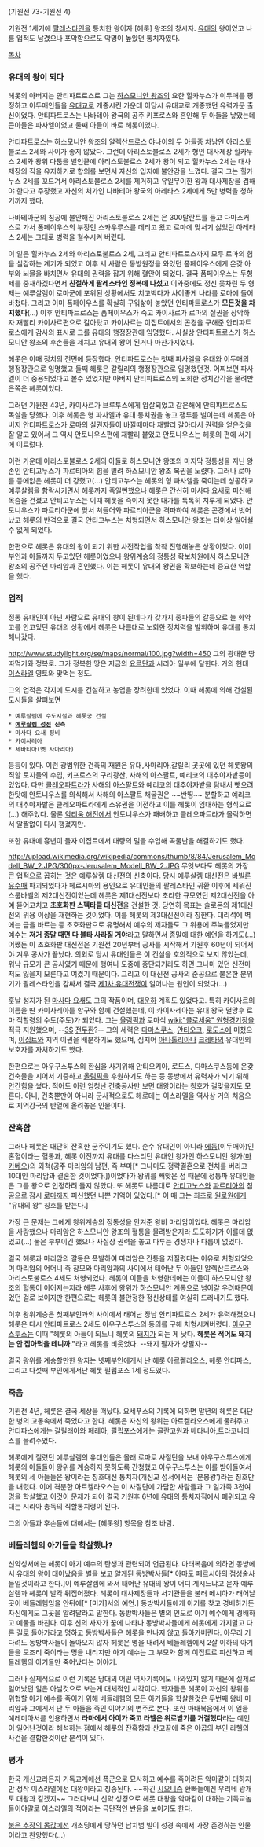 (기원전 73-기원전 4)

기원전 1세기에 [[팔레스타인]]을 통치한 왕이자 [헤롯] 왕조의 창시자. [[유대]]의 왕이었고 나름 업적도 남겼으나 포악함으로도 악명이 높았던 통치자였다.

[[목차]]
=== 유대의 왕이 되다 ===

헤롯의 아버지는 안티파트로스로 그는 [[하스모니안 왕조]]의 요한 힐카누스가 이두매를 평정하고 이두매인들을 [[유대교]]로 개종시킨 가운데 이당시 유대교로 개종했던 유력가문 출신이었다. 안티파트로스는 나바테아 왕국의 공주 키프로스와 혼인해 두 아들을 낳았는데 큰아들은 파사엘이었고 둘째 아들이 바로 헤롯이었다.

안티파트로스는 하스모니안 왕조의 알렉산드로스 야나이의 두 아들중 차남인 아리스토불로스 2세와 사이가 좋지 않았다. 그런데 아리스토불로스 2세가 형인 대사제장 힐카누스 2세와 왕위 다툼을 벌인끝에 아리스토불로스 2세가 왕이 되고 힐카누스 2세는 대사제장의 직을 유지하기로 합의를 보면서 자신의 입지에 불안감을 느꼈다. 결국 그는 힐카누스 2세를 꼬드겨서 아리스토불로스 2세를 제거하고 유일무이한 왕과 대사제장을 겸해야 한다고 주장했고 자신의 처가인 나바테아 왕국의 아레타스 2세에게 5만 병력을 청하기까지 했다. 

나바테아군의 침공에 불안해진 아리스토불로스 2세는 은 300탈란트를 들고 다마스커스로 가서 폼페이우스의 부장인 스카우루스를 데리고 왔고 로마에 맞서기 싫었던 아레타스 2세는 그대로 병력을 철수시켜 버렸다.

이 일은 힐카누스 2세와 아리스토불로스 2세, 그리고 안티파트로스까지 모두 로마의 힘을 실감하는 계기가 되었고 이후 세 사람은 동방원정을 와있던 폼페이우스에게 온갖 아부와 뇌물을 바치면서 유대의 권력을 잡기 위해 혈안이 되었다. 결국 폼페이우스는 두형제를 중재하겠다면서 '''친절하게 팔레스타인 정복에 나섰고''' 이와중에도 정신 못차린 두 형제는 예루살렘이 로마군에 포위된 상황에서도 치고박다가 사이좋게 나라를 로마에 들어바쳤다. 그리고 이미 폼페이우스를 확실히 구워삶아 놓았던 안티파트로스가 '''모든것을 차지했다'''(...) 이후 안티파트로스는 폼페이우스가 죽고 카이사르가 로마의 실권을 장악하자 재빨리 카이사르편으로 갈아탔고 카이사르는 이집트에서의 곤경을 구해준 안티파트로스에게 감사의 표시로 그를 유대의 행정장관에 임명했다. 사실상 안티파트로스가 하스모니안 왕조의 후손들을 제치고 유대의 왕이 된거나 마찬가지였다.

헤롯은 이때 정치의 전면에 등장했다. 안티파트로스는 첫째 파사엘을 유대와 이두매의 행정장관으로 임명했고 둘째 헤롯은 갈릴리의 행정장관으로 임명했던것. 어찌보면 파사엘이 더 중용되었다고 볼수 있었지만 아버지 안티파트로스의 노회한 정치감각을 물려받은쪽은 헤롯이었다.

그러던 기원전 43년, 카이사르가 브루투스에게 암살되었고 같은해에 안티파트로스도 독살을 당했다. 이후 헤롯은 형 파사엘과 유대 통치권을 놓고 쟁투를 벌이는데 헤롯은 아버지 안티파트로스가 로마의 실권자들이 바뀔때마다 재빨리 갈아타서 권력을 얻은것을 잘 알고 있어서 그 역시 안토니우스편에 재빨리 붙었고 안토니우스는 헤롯의 편에 서기에 이르렀다.

이런 가운데 아리스토불로스 2세의 아들로 하스모니안 왕조의 마지막 정통성을 지닌 왕손인 안티고누스가 파르티아의 힘을 빌려 하스모니안 왕조 복권을 노렸다. 그러나 로마를 등에없은 헤롯이 더 강했고(...) 안티고누스는 헤롯의 형 파사엘을 죽이는데 성공하고 예루살렘을 함락시키면서 헤롯까지 죽일뻔했으나 헤롯은 간신히 마사다 요새로 피신해 목숨을 건졌고 안티고누스는 이때 헤롯을 죽이지 못한 대가를 톡톡히 치루게 되었다. 안토니우스가 파르티아군에 맞서 쳐들어와 파르티아군을 격파하여 헤롯은 곤경에서 벗어났고 헤롯의 반격으로 결국 안티고누스는 처형되면서 하스모니안 왕조는 더이상 일어설수 없게 되었다.

한편으로 헤롯은 유대의 왕이 되기 위한 사전작업을 착착 진행해놓은 상황이었다. 이미 부인과 아들까지 두고있던 헤롯이었으나 왕위계승의 정통성 확보차원에서 하스모니안 왕조의 공주인 마리암과 혼인했다. 이는 헤롯이 유대의 왕권을 확보하는데 중요한 역할을 했다.

=== 업적 ===
정통 유대인이 아닌 사람으로 유대의 왕이 된데다가 갖가지 종파들의 갈등으로 늘 화약고를 안고있던 유대의 상황에서 헤롯은 나름대로 노회한 정치력을 발휘하며 유대를 통치해나갔다.

http://www.studylight.org/se/maps/normal/100.jpg?width=450
그의 광대한 땅따먹기와 정복로. 그가 정복한 땅은 지금의 [[요르단]]과 시리아 일부에 달한다. 거의 현대 [[이스라엘]] 영토와 맞먹는 정도.

그의 업적은 각지에 도시를 건설하고 농업을 장려한데 있었다. 이때 헤롯에 의해 건설된 도시들을 살펴보면

 * 예루살렘에 수도시설과 헤롯궁 건설
 * '''[[예루살렘 성전]] 신축'''
 * 마사다 요새 정비
 * 카이사레아
 * 세바티아(옛 사마리아)

등등이 있다. 이런 광범위한 건축의 재원은 유대,사마리아,갈릴리 곳곳에 있던 헤롯왕의 직할 토지들의 수입, 키프로스의 구리광산, 사해의 아스팔트, 예리코의 대추야자밭등이 있었다. 다만 [[클레오파트라]]가 사해의 아스팔트와 예리코의 대추야자밭을 탐내서 뺏으려 한탓에 안토니우스를 의식해서 사해의 아스팔트 채굴권은 ~~반띵~~ 분할하고 예리코의 대추야자밭은 클레오파트라에게 소유권을 이전하고 이를 헤롯이 임대하는 형식으로(...) 해주었다. 물론 [[악티움 해전]]에서 안토니우스가 패배하고 클레오파트라가 몰락하면서 알짤없이 다시 챙겼지만.

또한 유대에 흉년이 들자 이집트에서 대량의 밀을 수입해 곡물난을 해결하기도 했다.

http://upload.wikimedia.org/wikipedia/commons/thumb/8/84/Jerusalem_Modell_BW_2.JPG/300px-Jerusalem_Modell_BW_2.JPG
무엇보다도 헤롯의 가장 큰 업적으로 꼽히는 것은 예루살렘 대신전의 신축이다. 당시 예루살렘 대신전은 [[바빌론 유수]]때 파괴되었다가 페르시아의 용인으로 유대인들의 팔레스타인 귀환 이후에 세워진 스룹바벨의 제2대신전이었는데 헤롯은 제1대신전보다 초라한 규모였던 제2대신전을 아예 뜯어고치고 '''초호화판 스펙타클 대신전'''을 건설한 것. 당연히 목표는 솔로몬의 제1대신전의 위용 이상을 재현하는 것이었다. 이를 헤롯의 제3대신전이라 칭한다. 대리석에 벽에는 금을 바르는 등 초호화판으로 유명해서 예수의 제자들도 그 위용에 주눅들었지만 예수는 '''저거 종말 때면 다 불타 사라질 거야'''라고 말하면서 종말에 대한 예언을 하기도(...) 어쨌든 이 초호화판 대신전은 기원전 20년부터 공사를 시작해서 기원후 60년이 되어서야 겨우 공사가 끝났다. 의외로 당시 유대인들은 이 건설을 호의적으로 보지 않았는데, 워낙 규모가 큰 공사였기 때문에 행여나 도중에 중단되기라도 하면 그나마 있던 신전마저도 잃을지 모른다고 여겼기 때문이다. 그리고 이 대신전 공사의 준공으로 불온한 분위기가 팔레스타인을 감싸서 결국 [[제1차 유대전쟁]]이 일어나는 원인이 되었다(...) 

훗날 성지가 된 [[마사다 요새]]도 그의 작품이며, [[대운하]] 계획도 있었다고. 특히 카이사르의 이름을 딴 카이사레아를 항구와 함께 건설했는데, 이 카이사레아는 유대 왕국 멸망후 로마 직할령의 수도(주도)가 되었다. 그는 [[올림픽]]과 로마식 [[wiki:"콜로세움" 원형경기장]]을 적극 지원했으며, --[[3S]] [[전두환]]?-- 그의 세력은 [[다마스쿠스]], [[안티오크]], [[로도스]]에 미쳤으며, [[이집트]]와 지역 이권을 배분하기도 했으며, 심지어 [[아나톨리아]]나 [[크레타]]의 유대인의 보호자를 자처하기도 했다.

한편으로는 아우구스투스의 환심을 사기위해 안티오키아, 로도스, 다마스쿠스등에 온갖 건축물을 지어서 기증하고 [[올림픽]]을 후원하기도 하는 등 동방에서 유력자가 되기 위해 안간힘을 썼다. 적어도 이런 엄청난 건축공사만 보면 대왕이라는 칭호가 걸맞을지도 모른다. 아니, 건축뿐만이 아니라 군사적으로도 헤로데는 이스라엘을 역사상 거의 처음으로 지역강국의 반열에 올려놓은 인물이다.

=== 잔혹함 ===
그러나 헤롯은 대단히 잔혹한 군주이기도 했다. 순수 유대인이 아니라 [[에돔]](이두매아)인 혼혈이라는 혈통과, 헤롯 이전까지 유대를 다스리던 유대인 왕가인 하스모니안 왕가([[마카베오]])의 외척(공주 마리암의 남편, 즉 부마[* 그나마도 정략결혼으로 전처를 버리고 10대인 마리암과 결혼한 것이었다.])이었다가 왕위를 빼앗은 점 때문에 정통파 유대인들은 그를 왕으로 인정하려 들지 않았다. 또 헤롯도 나름대로 [[안티고노스]]와 [[파르티아]]의 침공으로 잠시 [[로마]]까지 피신했던 나쁜 기억이 있었다.[* 이 때 그는 최초로 [[원로원]]에게 "유대의 왕" 칭호를 받는다.] 

가장 큰 문제는 그에게 왕위계승의 정통성을 안겨준 왕비 마리암이었다. 헤롯은 마리암을 사랑했으나 마리암은 하스모니안 왕조의 혈통을 물려받은지라 도도하기가 이를데 없었고(...) 둘은 부부이긴 했으나 사실상 권력을 놓고 다투는 경쟁자나 다름이 없었다.

결국 헤롯과 마리암의 갈등은 폭발하여 마리암은 간통을 저질렀다는 이유로 처형되었으며 마리암의 어머니 즉 장모와 마리암과의 사이에서 태어난 두 아들인 알렉산드로스와 아리스토불로스 4세도 처형되었다. 헤롯이 이들을 처형한데에는 이들이 하스모니안 왕조의 혈통이 이어지는지라 헤롯 사후에 왕위가 하스모니안 계통으로 넘어갈 우려때문이었던 걸로 보이지만 한편으로는 헤롯의 불안정한 정신상태를 여실히 드러내기도 했다.

이후 왕위계승은 첫째부인과의 사이에서 태어난 장남 안티파트로스 2세가 유력해졌으나 헤롯은 다시 안티파트로스 2세도 아우구스투스의 동의를 구해 처형시켜버렸다. [[아우구스투스]]는 이때 "헤롯의 아들이 되느니 헤롯의 [[돼지]]가 되는 게 낫다. '''헤롯은 적어도 돼지는 안 잡아먹을 테니까."'''라고 헤롯을 비웃었다. --돼지 팔자가 상팔자--

결국 왕위를 계승할만한 왕자는 넷째부인에게서 난 헤롯 아르켈라오스, 헤롯 안티파스, 그리고 다섯째 부인에게서난 헤롯 필립포스 1세 정도였다.

=== 죽음 ===
기원전 4년, 헤롯은 결국 세상을 떠났다. 요세푸스의 기록에 의하면 말년의 헤롯은 대단한 병의 고통속에서 죽었다고 한다. 헤롯은 자신의 왕위는 아르켈라오스에게 물려주고 안티파스에게는 갈릴래아와 페레아, 필립포스에게는 골란고원과 베타니아,트라코니티스를 물려주었다.

헤롯에게 질렸던 예루살렘의 유대인들은 몰래 로마로 사절단을 보내 아우구스투스에게 헤롯의 아들들이 왕위를 계승하지 못하도록 간청했고 아우구스투스는 이를 받아들여서 헤롯의 세 아들들은 왕이라는 칭호대신 통치자(개신교 성서에서는 '분봉왕')라는 칭호만을 내렸다. 이에 격분한 아르켈라오스는 이 사절단에 가담한 사람들과 그 일가족 3천여명을 학살했고 이것이 문제가 되어 결국 기원후 6년에 유대의 통치자직에서 폐위되고 유대는 시리아 총독의 직할통치령이 된다.

그의 아들과 후손들에 대해서는 [헤롯왕] 항목을 참조 바람.

=== 베들레헴의 아기들을 학살했나? ===
신약성서에는 헤롯이 아기 예수의 탄생과 관련되어 언급된다. 마태복음에 의하면 동방에서 유대의 왕이 태어났음을 별을 보고 알게된 동방박사들[* 아마도 페르시아의 점성술사들일것이라고 한다.]이 예루살렘에 와서 태어난 유대의 왕이 어디 계시느냐고 묻자 예루살렘과 헤롯이 발칵 뒤집어졌다. 헤롯이 대사제장들과 서기관들을 불러 메시아가 태어날곳이 베들레헴임을 안뒤에[* [미가]서의 예언.] 동방박사들에게 아기를 찾고 경배하거든 자신에게도 그곳을 알려달라고 말한다. 동방박사들은 별의 인도로 아기 예수에게 경배하고 예물을 바친다. 이후 신의 사자가 꿈에 나타나 동방박사들에게 헤롯에게 가지말고 다른 길로 돌아가라고 명하고 동방박사들은 헤롯을 만나지 않고 돌아가버린다. 아무리 기다려도 동방박사들이 돌아오지 않자 헤롯은 명을 내려서 베들레헴에서 2살 이하의 아기들을 모조리 죽이라는 명을 내리지만 아기 예수는 그 부모와 함께 이집트로 피신하고 베들레헴의 아기들만 죽어났다는 이야기.

그러나 실제적으로 이런 기록은 당대의 어떤 역사기록에도 나와있지 않기 때문에 실제로 일어났던 일은 아닐것으로 보는게 대체적인 시각이다. 학자들은 헤롯이 자신의 왕위를 위협할 아기 예수를 죽이기 위해 베들레헴의 모든 아기들을 학살한것은 두번째 왕비 미리암과 그에게서 난 두 아들을 죽인 이야기의 변주로 본다. 또한 마태복음에서 이 일을 예레미아서를 인용하면서 '''라마에서 아이가 죽고 라헬은 위로받기를 거절했다'''라는 예언이 일어난것이라 해석하는 점에서 헤롯의 잔혹함과 산고끝에 죽은 야곱의 부인 라헬의 사건을 결합한것이란 분석이 있다.

=== 평가 ===
한국 개신교라든지 기독교계에선 폭군으로 묘사하고 예수를 죽이려든 악마같이 대하지만 정작 이스라엘에선 대왕이라고 칭송된다. ~~하긴 [[시오니즘]] 환빠들에겐 우리네 광개토 대왕과 같겠지~~ 그러다보니 신약 성경으로 헤롯 대왕을 악마같이 대하는 기독교놈들이야말로 이스라엘의 적이라는 극단적인 반응을 보이기도 한다.

[[붉은 추장의 몸값]]에선 개초딩에게 당하던 납치범 빌이 성경 속에서 가장 존경하는 인물이라고 찬양했다(...)

